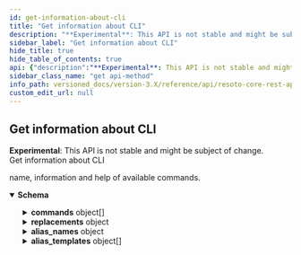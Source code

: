 ```yaml
---
id: get-information-about-cli
title: "Get information about CLI"
description: "**Experimental**: This API is not stable and might be subject of change.<br/>"
sidebar_label: "Get information about CLI"
hide_title: true
hide_table_of_contents: true
api: {"description":"**Experimental**: This API is not stable and might be subject of change.<br/>\nGet information about CLI\n","tags":["cli"],"responses":{"200":{"description":"name, information and help of available commands.","content":{"application/json":{"schema":{"type":"object","description":"Information about the CLI","properties":{"commands":{"description":"All available commands","type":"array","items":{"type":"object","description":"Information about a CLI command","properties":{"name":{"type":"string","description":"The name of the CLI command."},"args":{"oneOf":[{"type":"array","items":{"type":"object","properties":{"name":{"type":"string","description":"The name of the CLI command argument."},"expects_value":{"type":"boolean","description":"Indicates, if the argument expects a value."},"possible_values":{"type":"array","items":{"type":"string"},"description":"Possible values for this argument."},"can_occur_multiple_times":{"type":"boolean","description":"Indicates, if the argument can occur multiple times."},"value_hint":{"type":"string","description":"Hint for the value of this argument."},"help_text":{"type":"string","description":"Help text of the CLI command argument."}}}},{"type":"object","properties":{"name":{"type":"string","description":"The name of the CLI command argument."},"expects_value":{"type":"boolean","description":"Indicates, if the argument expects a value."},"possible_values":{"type":"array","items":{"type":"string"},"description":"Possible values for this argument."},"can_occur_multiple_times":{"type":"boolean","description":"Indicates, if the argument can occur multiple times."},"value_hint":{"type":"string","description":"Hint for the value of this argument."},"help_text":{"type":"string","description":"Help text of the CLI command argument."}}}]},"info":{"type":"string","description":"Short description."},"help":{"type":"string","description":"Help text of the CLI command."},"source":{"type":"boolean","description":"Indicates, if the command is allowed in source position (first command in a chain)."}}}},"replacements":{"description":"All available replacements with current value","type":"object","additionalProperties":{"type":"string"}},"alias_names":{"description":"All available aliases","type":"object","additionalProperties":{"type":"string"}},"alias_templates":{"description":"All available alias template name.","type":"array","items":{"type":"object","description":"Information about a CLI command","properties":{"name":{"type":"string","description":"The name of the CLI command."},"args":{"oneOf":[{"type":"array","items":{"type":"object","properties":{"name":{"type":"string","description":"The name of the CLI command argument."},"expects_value":{"type":"boolean","description":"Indicates, if the argument expects a value."},"possible_values":{"type":"array","items":{"type":"string"},"description":"Possible values for this argument."},"can_occur_multiple_times":{"type":"boolean","description":"Indicates, if the argument can occur multiple times."},"value_hint":{"type":"string","description":"Hint for the value of this argument."},"help_text":{"type":"string","description":"Help text of the CLI command argument."}}}},{"type":"object","properties":{"name":{"type":"string","description":"The name of the CLI command argument."},"expects_value":{"type":"boolean","description":"Indicates, if the argument expects a value."},"possible_values":{"type":"array","items":{"type":"string"},"description":"Possible values for this argument."},"can_occur_multiple_times":{"type":"boolean","description":"Indicates, if the argument can occur multiple times."},"value_hint":{"type":"string","description":"Hint for the value of this argument."},"help_text":{"type":"string","description":"Help text of the CLI command argument."}}}]},"info":{"type":"string","description":"Short description."},"help":{"type":"string","description":"Help text of the CLI command."},"source":{"type":"boolean","description":"Indicates, if the command is allowed in source position (first command in a chain)."}}}}}}}}}},"method":"get","path":"/cli/info","servers":[{"url":"https://{host}:{port}","variables":{"host":{"default":"localhost"},"port":{"default":"8900"}}}],"info":{"title":"Resoto Core REST API","version":"V1"},"postman":{"name":"Get information about CLI","description":{"content":"**Experimental**: This API is not stable and might be subject of change.<br/>\nGet information about CLI\n","type":"text/plain"},"url":{"path":["cli","info"],"host":["{{baseUrl}}"],"query":[],"variable":[]},"header":[{"key":"Accept","value":"application/json"}],"method":"GET"}}
sidebar_class_name: "get api-method"
info_path: versioned_docs/version-3.X/reference/api/resoto-core-rest-api
custom_edit_url: null
---
```



## Get information about CLI

**Experimental**: This API is not stable and might be subject of change.<br/> Get information about CLI

<div><ApiTabs><TabItem label={"200"} value={"200"}><div>

name, information and help of available commands.

</div><div><MimeTabs schemaType={"response"}><TabItem label={"application/json"} value={"application/json"}><SchemaTabs><TabItem label={"Schema"} value={"Schema"}><details style={{}} data-collapsed={false} open={true}><summary style={{"textAlign":"left"}}><strong>Schema</strong></summary><div style={{"textAlign":"left","marginLeft":"1rem"}}></div><ul style={{"marginLeft":"1rem"}}><SchemaItem collapsible={true} className={"schemaItem"}><details style={{}}><summary style={{}}><strong>commands</strong><span style={{"opacity":"0.6"}}> object[]</span></summary><div style={{"marginLeft":"1rem"}}><div style={{"marginTop":".5rem","marginBottom":".5rem"}}>

All available commands

</div><li><div style={{"fontSize":"var(--ifm-code-font-size)","opacity":"0.6","marginLeft":"-.5rem","paddingBottom":".5rem"}}>Array [</div></li><SchemaItem collapsible={false} name={"name"} required={false} schemaName={"string"} qualifierMessage={undefined} schema={{"type":"string","description":"The name of the CLI command."}}></SchemaItem><SchemaItem collapsible={true} className={"schemaItem"}><details style={{}}><summary style={{}}><strong>args</strong><span style={{"opacity":"0.6"}}> object</span></summary><div style={{"marginLeft":"1rem"}}><li><span className={"badge badge--info"}>oneOf</span><SchemaTabs><TabItem label={"MOD1"} value={"0-item-properties"}><li><div style={{"fontSize":"var(--ifm-code-font-size)","opacity":"0.6","marginLeft":"-.5rem","paddingBottom":".5rem"}}>Array [</div></li><SchemaItem collapsible={false} name={"name"} required={false} schemaName={"string"} qualifierMessage={undefined} schema={{"type":"string","description":"The name of the CLI command argument."}}></SchemaItem><SchemaItem collapsible={false} name={"expects_value"} required={false} schemaName={"boolean"} qualifierMessage={undefined} schema={{"type":"boolean","description":"Indicates, if the argument expects a value."}}></SchemaItem><SchemaItem collapsible={false} name={"possible_values"} required={false} schemaName={"string[]"} qualifierMessage={undefined} schema={{"type":"array","items":{"type":"string"},"description":"Possible values for this argument."}}></SchemaItem><SchemaItem collapsible={false} name={"can_occur_multiple_times"} required={false} schemaName={"boolean"} qualifierMessage={undefined} schema={{"type":"boolean","description":"Indicates, if the argument can occur multiple times."}}></SchemaItem><SchemaItem collapsible={false} name={"value_hint"} required={false} schemaName={"string"} qualifierMessage={undefined} schema={{"type":"string","description":"Hint for the value of this argument."}}></SchemaItem><SchemaItem collapsible={false} name={"help_text"} required={false} schemaName={"string"} qualifierMessage={undefined} schema={{"type":"string","description":"Help text of the CLI command argument."}}></SchemaItem><li><div style={{"fontSize":"var(--ifm-code-font-size)","opacity":"0.6","marginLeft":"-.5rem"}}>]</div></li></TabItem><TabItem label={"MOD2"} value={"1-item-properties"}><SchemaItem collapsible={false} name={"name"} required={false} schemaName={"string"} qualifierMessage={undefined} schema={{"type":"string","description":"The name of the CLI command argument."}}></SchemaItem><SchemaItem collapsible={false} name={"expects_value"} required={false} schemaName={"boolean"} qualifierMessage={undefined} schema={{"type":"boolean","description":"Indicates, if the argument expects a value."}}></SchemaItem><SchemaItem collapsible={false} name={"possible_values"} required={false} schemaName={"string[]"} qualifierMessage={undefined} schema={{"type":"array","items":{"type":"string"},"description":"Possible values for this argument."}}></SchemaItem><SchemaItem collapsible={false} name={"can_occur_multiple_times"} required={false} schemaName={"boolean"} qualifierMessage={undefined} schema={{"type":"boolean","description":"Indicates, if the argument can occur multiple times."}}></SchemaItem><SchemaItem collapsible={false} name={"value_hint"} required={false} schemaName={"string"} qualifierMessage={undefined} schema={{"type":"string","description":"Hint for the value of this argument."}}></SchemaItem><SchemaItem collapsible={false} name={"help_text"} required={false} schemaName={"string"} qualifierMessage={undefined} schema={{"type":"string","description":"Help text of the CLI command argument."}}></SchemaItem></TabItem></SchemaTabs></li></div></details></SchemaItem><SchemaItem collapsible={false} name={"info"} required={false} schemaName={"string"} qualifierMessage={undefined} schema={{"type":"string","description":"Short description."}}></SchemaItem><SchemaItem collapsible={false} name={"help"} required={false} schemaName={"string"} qualifierMessage={undefined} schema={{"type":"string","description":"Help text of the CLI command."}}></SchemaItem><SchemaItem collapsible={false} name={"source"} required={false} schemaName={"boolean"} qualifierMessage={undefined} schema={{"type":"boolean","description":"Indicates, if the command is allowed in source position (first command in a chain)."}}></SchemaItem><li><div style={{"fontSize":"var(--ifm-code-font-size)","opacity":"0.6","marginLeft":"-.5rem"}}>]</div></li></div></details></SchemaItem><SchemaItem collapsible={true} className={"schemaItem"}><details style={{}}><summary style={{}}><strong>replacements</strong><span style={{"opacity":"0.6"}}> object</span></summary><div style={{"marginLeft":"1rem"}}><div style={{"marginTop":".5rem","marginBottom":".5rem"}}>

All available replacements with current value

</div><li><div><code>property name*</code><span style={{"opacity":"0.6"}}> string</span></div></li></div></details></SchemaItem><SchemaItem collapsible={true} className={"schemaItem"}><details style={{}}><summary style={{}}><strong>alias_names</strong><span style={{"opacity":"0.6"}}> object</span></summary><div style={{"marginLeft":"1rem"}}><div style={{"marginTop":".5rem","marginBottom":".5rem"}}>

All available aliases

</div><li><div><code>property name*</code><span style={{"opacity":"0.6"}}> string</span></div></li></div></details></SchemaItem><SchemaItem collapsible={true} className={"schemaItem"}><details style={{}}><summary style={{}}><strong>alias_templates</strong><span style={{"opacity":"0.6"}}> object[]</span></summary><div style={{"marginLeft":"1rem"}}><div style={{"marginTop":".5rem","marginBottom":".5rem"}}>

All available alias template name.

</div><li><div style={{"fontSize":"var(--ifm-code-font-size)","opacity":"0.6","marginLeft":"-.5rem","paddingBottom":".5rem"}}>Array [</div></li><SchemaItem collapsible={false} name={"name"} required={false} schemaName={"string"} qualifierMessage={undefined} schema={{"type":"string","description":"The name of the CLI command."}}></SchemaItem><SchemaItem collapsible={true} className={"schemaItem"}><details style={{}}><summary style={{}}><strong>args</strong><span style={{"opacity":"0.6"}}> object</span></summary><div style={{"marginLeft":"1rem"}}><li><span className={"badge badge--info"}>oneOf</span><SchemaTabs><TabItem label={"MOD1"} value={"0-item-properties"}><li><div style={{"fontSize":"var(--ifm-code-font-size)","opacity":"0.6","marginLeft":"-.5rem","paddingBottom":".5rem"}}>Array [</div></li><SchemaItem collapsible={false} name={"name"} required={false} schemaName={"string"} qualifierMessage={undefined} schema={{"type":"string","description":"The name of the CLI command argument."}}></SchemaItem><SchemaItem collapsible={false} name={"expects_value"} required={false} schemaName={"boolean"} qualifierMessage={undefined} schema={{"type":"boolean","description":"Indicates, if the argument expects a value."}}></SchemaItem><SchemaItem collapsible={false} name={"possible_values"} required={false} schemaName={"string[]"} qualifierMessage={undefined} schema={{"type":"array","items":{"type":"string"},"description":"Possible values for this argument."}}></SchemaItem><SchemaItem collapsible={false} name={"can_occur_multiple_times"} required={false} schemaName={"boolean"} qualifierMessage={undefined} schema={{"type":"boolean","description":"Indicates, if the argument can occur multiple times."}}></SchemaItem><SchemaItem collapsible={false} name={"value_hint"} required={false} schemaName={"string"} qualifierMessage={undefined} schema={{"type":"string","description":"Hint for the value of this argument."}}></SchemaItem><SchemaItem collapsible={false} name={"help_text"} required={false} schemaName={"string"} qualifierMessage={undefined} schema={{"type":"string","description":"Help text of the CLI command argument."}}></SchemaItem><li><div style={{"fontSize":"var(--ifm-code-font-size)","opacity":"0.6","marginLeft":"-.5rem"}}>]</div></li></TabItem><TabItem label={"MOD2"} value={"1-item-properties"}><SchemaItem collapsible={false} name={"name"} required={false} schemaName={"string"} qualifierMessage={undefined} schema={{"type":"string","description":"The name of the CLI command argument."}}></SchemaItem><SchemaItem collapsible={false} name={"expects_value"} required={false} schemaName={"boolean"} qualifierMessage={undefined} schema={{"type":"boolean","description":"Indicates, if the argument expects a value."}}></SchemaItem><SchemaItem collapsible={false} name={"possible_values"} required={false} schemaName={"string[]"} qualifierMessage={undefined} schema={{"type":"array","items":{"type":"string"},"description":"Possible values for this argument."}}></SchemaItem><SchemaItem collapsible={false} name={"can_occur_multiple_times"} required={false} schemaName={"boolean"} qualifierMessage={undefined} schema={{"type":"boolean","description":"Indicates, if the argument can occur multiple times."}}></SchemaItem><SchemaItem collapsible={false} name={"value_hint"} required={false} schemaName={"string"} qualifierMessage={undefined} schema={{"type":"string","description":"Hint for the value of this argument."}}></SchemaItem><SchemaItem collapsible={false} name={"help_text"} required={false} schemaName={"string"} qualifierMessage={undefined} schema={{"type":"string","description":"Help text of the CLI command argument."}}></SchemaItem></TabItem></SchemaTabs></li></div></details></SchemaItem><SchemaItem collapsible={false} name={"info"} required={false} schemaName={"string"} qualifierMessage={undefined} schema={{"type":"string","description":"Short description."}}></SchemaItem><SchemaItem collapsible={false} name={"help"} required={false} schemaName={"string"} qualifierMessage={undefined} schema={{"type":"string","description":"Help text of the CLI command."}}></SchemaItem><SchemaItem collapsible={false} name={"source"} required={false} schemaName={"boolean"} qualifierMessage={undefined} schema={{"type":"boolean","description":"Indicates, if the command is allowed in source position (first command in a chain)."}}></SchemaItem><li><div style={{"fontSize":"var(--ifm-code-font-size)","opacity":"0.6","marginLeft":"-.5rem"}}>]</div></li></div></details></SchemaItem></ul></details></TabItem><TabItem label={"Example (from schema)"} value={"Example (from schema)"}><ResponseSamples responseExample={"{\n  \"commands\": [\n    {\n      \"name\": \"string\",\n      \"args\": [\n        {\n          \"name\": \"string\",\n          \"expects_value\": true,\n          \"possible_values\": [\n            \"string\"\n          ],\n          \"can_occur_multiple_times\": true,\n          \"value_hint\": \"string\",\n          \"help_text\": \"string\"\n        }\n      ],\n      \"info\": \"string\",\n      \"help\": \"string\",\n      \"source\": true\n    }\n  ],\n  \"replacements\": {},\n  \"alias_names\": {},\n  \"alias_templates\": [\n    {\n      \"name\": \"string\",\n      \"args\": [\n        {\n          \"name\": \"string\",\n          \"expects_value\": true,\n          \"possible_values\": [\n            \"string\"\n          ],\n          \"can_occur_multiple_times\": true,\n          \"value_hint\": \"string\",\n          \"help_text\": \"string\"\n        }\n      ],\n      \"info\": \"string\",\n      \"help\": \"string\",\n      \"source\": true\n    }\n  ]\n}"} language={"json"}></ResponseSamples></TabItem></SchemaTabs></TabItem></MimeTabs></div></TabItem></ApiTabs></div>
